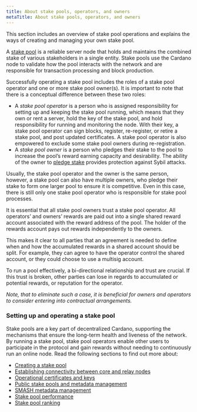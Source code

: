 ```yaml
---
title: About stake pools, operators, and owners
metaTitle: About stake pools, operators, and owners
---
```


This section includes an overview of stake pool operations and explains the ways
of creating and managing your own stake pool.

A [stake pool](/core-concepts/stake-pools) is a reliable server node that holds and maintains the combined stake of various stakeholders in a single entity. Stake pools use the Cardano node to validate how the pool interacts with the network and are responsible for transaction processing and block production.

Successfully operating a stake pool includes the roles of a stake pool operator
and one or more stake pool owner(s). It is important to note that there is a
conceptual difference between these two roles:

-   A *stake pool operator* is a person who is assigned responsibility for setting up and keeping the stake pool running, which means that they own or rent a server, hold the key of the stake pool, and hold responsibility for running and monitoring the node. With their key, a stake pool operator can sign blocks, register, re-register, or retire a stake pool, and post updated certificates. A stake pool operator is also empowered to exclude some stake pool owners during re-registration.
-   A *stake pool owner* is a person who pledges their stake to the pool to increase the pool’s reward earning capacity and desirability. The ability of the owner to [pledge stake](/core-concepts/pledging-rewards) provides protection against Sybil attacks.
   
Usually, the stake pool operator and the owner is the same person, however, a stake pool can also have multiple owners, who pledge their stake to form one larger pool to ensure it is competitive. Even in this case, there is still only one stake pool operator who is responsible for stake pool processes.

It is essential that all stake pool owners trust a stake pool operator. All
operators’ and owners’ rewards are paid out into a single shared reward account
associated with the reward address of the pool. The holder of the rewards account pays out rewards independently to the owners. 

This makes it clear to all parties that an agreement is needed to define when
and how the accumulated rewards in a shared account should be split. For
example, they can agree to have the operator control the shared account, or they
could choose to use a multisig account.

To run a pool effectively, a bi-directional relationship and trust are crucial.
If this trust is broken, other parties can lose in regards to accumulated or
potential rewards, or reputation for the operator.

_Note, that to eliminate such a case, it is beneficial for owners and operators
to consider entering into contractual arrangements._

### Setting up and operating a stake pool

Stake pools are a key part of decentralized Cardano, supporting the mechanisms
that ensure the long-term health and liveness of the network. By running a stake
pool, stake pool operators enable other users to participate in the protocol and
gain rewards without needing to continuously run an online node. Read the
following sections to find out more about:

-   [Creating a stake pool](/getting-started/operating-a-stake-pool/creating-a-stake-pool)
-   [Establishing connectivity between core and relay nodes](/getting-started/operating-a-stake-pool/node-connectivity)
-   [Operational certificates and keys](/getting-started/operating-a-stake-pool/creating-keys-and-certificates)
-   [Public stake pools and metadata management](/getting-started/operating-a-stake-pool/public-stake-pools)
-   [SMASH metadata management](/getting-started/operating-a-stake-pool/SMASH)
-   [Stake pool performance](/getting-started/operating-a-stake-pool/performance)
-   [Stake pool ranking](/getting-started/operating-a-stake-pool/ranking)
